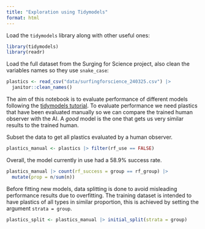 ```yaml
---
title: "Exploration using Tidymodels"
format: html
---
```

Load the `tidymodels` library along with other useful ones:

```r
library(tidymodels)
library(readr)
```

Load the full dataset from the Surging for Science project, also clean the variables names so they use `snake_case`:

```r
plastics <- read_csv("data/surfingforscience_240325.csv") |>
  janitor::clean_names()
```

The aim of this notebook is to evaluate performance of different models following the [tidymodels tutorial](https://www.tidymodels.org/learn/). To evaluate performance we need plastics that have been evaluated manually so we can compare the trained human observer with the AI. A *good* model is the one that gets us very similar results to the trained human.

Subset the data to get all plastics evaluated by a human observer.

```r
plastics_manual <- plastics |> filter(rf_use == FALSE)
```

Overall, the model currently in use had a 58.9% success rate.

```r
plastics_manual |> count(rf_success = group == rf_group) |> 
  mutate(prop = n/sum(n))
```

Before fitting new models, data splitting is done to avoid misleading performance results due to overfitting. The training dataset is intended to have plastics of all types in similar proportion, this is achieved by setting the argument `strata = group`.

```r
plastics_split <- plastics_manual |> initial_split(strata = group)
```

